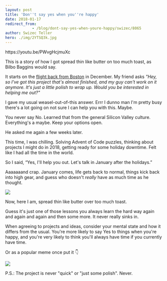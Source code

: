 ```yaml
---
layout: post
title: 'Don''t say yes when you''re happy'
date: 2018-01-17
redirect_from: 
            - /blog/dont-say-yes-when-youre-happy/swizec/8065
author: Swizec Teller
hero: ./img/2YTSQ3k.jpg
---
```

https&#x3A;//youtu.be/PWvgHcjmuXc



This is a story of how I got spread thin like butter on too much toast, as Bilbo Baggins would say.



It starts on the [flight back from Boston](https://swizec.com/blog/teaching-backend-devs-react-redux-stubhub-boston/swizec/7952) in December. My friend asks _"Hey, so I've got this project that's almost finished, and my guy can't work on it anymore. It's just a little polish to wrap up. Would you be interested in helping me out?"_



I gave my usual weasel-out-of-this answer. Errr I dunno man I'm pretty busy there's a lot going on not sure I can help you with this. Maybe.



You never say No. Learned that from the general Silicon Valley culture. Everything's a maybe. Keep your options open.



He asked me again a few weeks later.



This time, I was chilling. Solving Advent of Code puzzles, thinking about projects I might do in 2018, getting ready for some holiday downtime. Felt like I had all the time in the world.



So I said, “Yes, I'll help you out. Let's talk in January after the holidays.”



Aaaaaaand crap. January comes, life gets back to normal, things kick back into high gear, and guess who doesn't _really_ have as much time as he thought.



![](./img/2YTSQ3k.jpg)



Now, here I am, spread thin like butter over too much toast.



Guess it's just one of those lessons you always learn the hard way again and again and again and then some more. It never really sinks in.



When agreeing to projects and ideas, consider your mental state and how it differs from the usual. You're more likely to say Yes to things when you're happy, and you're very likely to think you'll always have time if you currently have time.



Or as a popular meme once put it 👇



![](./img/22-year-old-me-after-a-night-out-of-drinking-3050859.png)



P.S.: The project is never "quick" or "just some polish". Never.